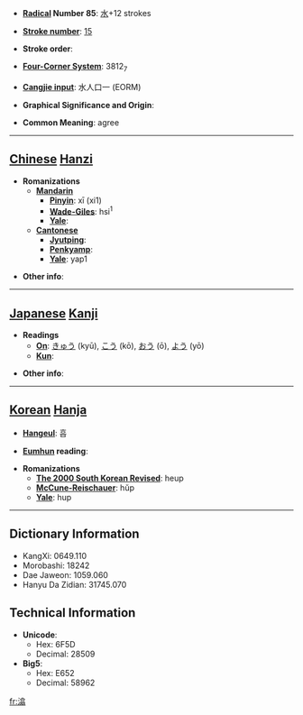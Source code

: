 * '''[[Wiktionary:Chinese radical index| Radical]] Number 85''': [[Wiktionary:Chinese radical index 水|水]]+12 strokes

* '''[[Wiktionary:Chinese total strokes index|Stroke number]]''': [[Wiktionary:Chinese total strokes index 15|15]]

* '''Stroke order''': 

* '''[[Wiktionary:Chinese four corner index|Four-Corner System]]''': 3812<sub>7</sub>

* '''[[Wiktionary:Chinese Cangjie index|Cangjie input]]''': 水人口一 (EORM)

* '''Graphical Significance and Origin''': 

* '''Common Meaning''': agree

----

== [[Chinese]] [[Hanzi]] ==

* '''Romanizations'''
** '''[[Mandarin]]'''
*** '''[[Pinyin]]''': xī (xi1)
*** '''[[Wade-Giles]]''': hsi<sup>1</sup>
*** '''[[Yale]]''': 
** '''[[Cantonese]]'''
*** '''[[Jyutping]]''':
*** '''[[Penkyamp]]''': 
*** '''[[Yale]]''': yap1

* '''Other info''': 

----

== [[Japanese]] [[Kanji]] ==

* '''Readings'''
** '''[[On]]''': [[きゅう]] (kyū), [[こう]] (kō), [[おう]] (ō), [[よう]] (yō)
** '''[[Kun]]''': 

* '''Other info''':  

----

== [[Korean]] [[Hanja]] ==

* '''[[Hangeul]]''': 흡

* '''[[Eumhun]] reading''': 

* '''Romanizations'''
** '''[[The 2000 South Korean Revised Romanization|The 2000 South Korean Revised]]''': heup
** '''[[McCune-Reischauer]]''': hŭp
** '''[[Yale]]''': hup

----

== Dictionary Information ==

* KangXi: 0649.110
* Morobashi: 18242
* Dae Jaweon: 1059.060
* Hanyu Da Zidian: 31745.070

== Technical Information ==

* '''Unicode''':
** Hex: 6F5D
** Decimal: 28509
* '''Big5''':
** Hex: E652
** Decimal: 58962

[[fr:潝]]